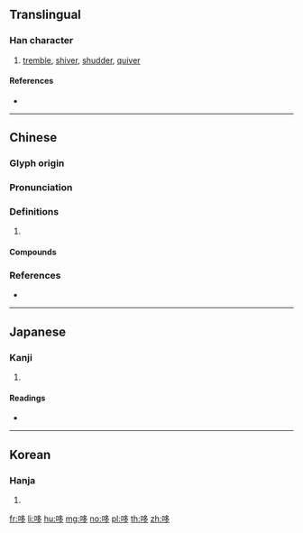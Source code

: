 ==Translingual==

===Han character===
{{Han char|rn=30|rad=口|as=06|sn=9|four=67027|canj=RNIN|ids=⿰口多}}

# [[tremble]], [[shiver]], [[shudder]], [[quiver]]

====References====
* {{Han ref|kx=0189.020|dkj=03590|dj=0408.090|hdz=10620.080|uh=54C6|ud=21702|bh=CE47|bd=52807}}

----

==Chinese==
{{zh-forms}}

===Glyph origin===
{{Han etym}}

===Pronunciation===
{{zh-pron
|m=chě,duō
|c=ce2,do2,ci2,do1
|mc=y
|oc=y
|cat=
}}
{{zh-attn-split}}

===Definitions===
{{zh-hanzi}}

# {{rfdef|zh}}

====Compounds====
{{zh-der|哆嗦|哆張|哆囉哆嗦|目瞠口哆|打哆嗦|披哆}}

===References===
* {{R:yue:mfccd}}

----

==Japanese==

===Kanji===
{{ja-kanji|grade=|rs=口06}}

# {{defn|lang=ja|sort=口06}}

====Readings====
* {{ja-readings|on=[[し]] (shi), [[た]] (ta), [[しゃ]] (sha)|kun=[[おおきい]] (ookii), [[おおくち]] (ookuchi)}}

----

==Korean==

===Hanja===
{{ko-hanja|hangeul=[[치]], [[차]]|rv=chi, cha|y=chi, cha|mr=ch'i, ch'a}}

# {{defn|lang=ko|sort=口06}}

[[fr:哆]]
[[li:哆]]
[[hu:哆]]
[[mg:哆]]
[[no:哆]]
[[pl:哆]]
[[th:哆]]
[[zh:哆]]